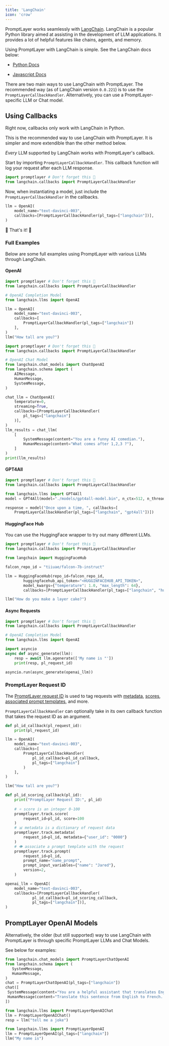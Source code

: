 ```yaml
---
title: 'LangChain'
icon: 'crow'
---
```


PromptLayer works seamlessly with [LangChain](https://langchain.readthedocs.io). LangChain is a popular Python library aimed at assisting in the development of LLM applications. It provides a lot of helpful features like chains, agents, and memory.

Using PromptLayer with LangChain is simple. See the LangChain docs below:

- [Python Docs](https://python.langchain.com/docs/modules/model_io/models/llms/integrations/promptlayer_openai)

- [Javascript Docs](https://js.langchain.com/docs/modules/models/llms/integrations#promptlayeropenai)

There are two main ways to use LangChain with PromptLayer. The recommended way (as of LangChain version `0.0.221`) is to use the `PromptLayerCallbackHandler`. Alternatively, you can use a PromptLayer-specific LLM or Chat model.

## Using Callbacks

<Info>Right now, callbacks only work with LangChain in Python.</Info>

This is the recommended way to use LangChain with PromptLayer. It is simpler and more extendible than the other method below. 

_Every_ LLM supported by LangChain works with PromptLayer's callback.

Start by importing `PromptLayerCallbackHandler`. This callback function will log your request after each LLM response.

```python
import promptlayer # Don't forget this 🍰
from langchain.callbacks import PromptLayerCallbackHandler
```

Now, when instantiating a model, just include the `PromptLayerCallbackHandler` in the callbacks.

```python
llm = OpenAI(
    model_name="text-davinci-003",
    callbacks=[PromptLayerCallbackHandler(pl_tags=["langchain"])],
)
```
🎉 That's it! 🎉

### Full Examples

Below are some full examples using PromptLayer with various LLMs through LangChain.

#### OpenAI

<CodeGroup>

```python Completion
import promptlayer # Don't forget this 🍰
from langchain.callbacks import PromptLayerCallbackHandler

# OpenAI Completion Model
from langchain.llms import OpenAI

llm = OpenAI(
    model_name="text-davinci-003",
    callbacks=[
        PromptLayerCallbackHandler(pl_tags=["langchain"])
    ],
)
llm("How tall are you?")
```


```python Chat
import promptlayer # Don't forget this 🍰
from langchain.callbacks import PromptLayerCallbackHandler

# OpenAI Chat Model
from langchain.chat_models import ChatOpenAI
from langchain.schema import (
    AIMessage,
    HumanMessage,
    SystemMessage,
)

chat_llm = ChatOpenAI(
    temperature=0,
    streaming=True,
    callbacks=[PromptLayerCallbackHandler(
        pl_tags=["langchain"]
    )],
)
llm_results = chat_llm(
    [
        SystemMessage(content="You are a funny AI comedian."),
        HumanMessage(content="What comes after 1,2,3 ?"),
    ]
)
print(llm_results)
```

</CodeGroup>

#### GPT4All

```python
import promptlayer # Don't forget this 🍰
from langchain.callbacks import PromptLayerCallbackHandler

from langchain.llms import GPT4All
model = GPT4All(model="./models/gpt4all-model.bin", n_ctx=512, n_threads=8)

response = model("Once upon a time, ", callbacks=[
    PromptLayerCallbackHandler(pl_tags=["langchain", "gpt4all"])])
```

#### HuggingFace Hub

You can use the HuggingFace wrapper to try out many different LLMs.

```python
import promptlayer # Don't forget this 🍰
from langchain.callbacks import PromptLayerCallbackHandler

from langchain import HuggingFaceHub

falcon_repo_id = "tiiuae/falcon-7b-instruct"

llm = HuggingFaceHub(repo_id=falcon_repo_id, 
        huggingfacehub_api_token="<HUGGINFACEHUB_API_TOKEN>", 
        model_kwargs={"temperature": 1.0, "max_length": 64}, 
        callbacks=[PromptLayerCallbackHandler(pl_tags=["langchain", "huggingface"])])

llm("How do you make a layer cake?")
````

#### Async Requests

```python
import promptlayer # Don't forget this 🍰
from langchain.callbacks import PromptLayerCallbackHandler

# OpenAI Completion Model
from langchain.llms import OpenAI

import asyncio
async def async_generate(llm):
    resp = await llm.agenerate(['My name is "'])
    print(resp, pl_request_id)

asyncio.run(async_generate(openai_llm))
```


### PromptLayer Request ID

The [PromptLayer request ID](/features/prompt-history/request-id) is used to tag requests with [metadata](/features/prompt-history/metadata), [scores](/features/prompt-history/scoring-requests), [associated prompt templates](/features/prompt-history/tracking-templates), and more.

`PromptLayerCallbackHandler` can optionally take in its own callback function that takes the request ID as an argument.

<CodeGroup> 

```python Simple
def pl_id_callback(pl_request_id):
    print(pl_request_id)

llm = OpenAI(
    model_name="text-davinci-003",
    callbacks=[
        PromptLayerCallbackHandler(
            pl_id_callback=pl_id_callback, 
            pl_tags=["langchain"]
        )
    ],
)

llm("How tall are you?")
```

```python Full Example
def pl_id_scoring_callback(pl_id):
    print("PromptLayer Request ID:", pl_id)
    
    # ⭐ score is an integer 0-100
    promptlayer.track.score(
        request_id=pl_id, score=100
    )
    # 📊 metadata is a dictionary of request data
    promptlayer.track.metadata(
        request_id=pl_id, metadata={"user_id": "0000"}
    )
    # 👁️ associate a prompt template with the request
    promptlayer.track.prompt(
        request_id=pl_id,
        prompt_name="name_prompt",
        prompt_input_variables={"name": "Jared"},
        version=2,
    )

openai_llm = OpenAI(
    model_name="text-davinci-003",
    callbacks=[PromptLayerCallbackHandler(
            pl_id_callback=pl_id_scoring_callback, 
            pl_tags=["langchain"])],
)
```

</CodeGroup>


## PromptLayer OpenAI Models

Alternatively, the older (but still supported) way to use LangChain with PromptLayer is through specific PromptLayer LLMs and Chat Models.

See below for examples:

<CodeGroup>

 ```python Chat (Recommended)
from langchain.chat_models import PromptLayerChatOpenAI
from langchain.schema import (
    SystemMessage,
    HumanMessage,
)
chat = PromptLayerChatOpenAI(pl_tags=["langchain"])
chat([
  SystemMessage(content="You are a helpful assistant that translates English to French."),
  HumanMessage(content="Translate this sentence from English to French. I love programming.")
])
```

```python Chat (Alternate)
from langchain.llms import PromptLayerOpenAIChat
llm = PromptLayerOpenAIChat()
resp = llm("tell me a joke")
```

```python Completion
from langchain.llms import PromptLayerOpenAI
llm = PromptLayerOpenAI(pl_tags=["langchain"])
llm("My name is")
```

</CodeGroup>
    